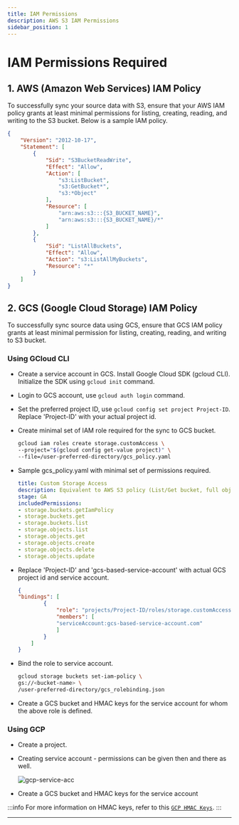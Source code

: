```yaml
---
title: IAM Permissions
description: AWS S3 IAM Permissions
sidebar_position: 1
---
```



# IAM Permissions Required

## 1. AWS (Amazon Web Services) IAM Policy 

To successfully sync your source data with S3, ensure that your AWS IAM policy grants at least minimal permissions for listing, creating, reading, and writing to the S3 bucket. Below is a sample IAM policy.

```json
{
    "Version": "2012-10-17",
    "Statement": [
        {
            "Sid": "S3BucketReadWrite",
            "Effect": "Allow",
            "Action": [
                "s3:ListBucket",
                "s3:GetBucket*",
                "s3:*Object"
            ],
            "Resource": [
                "arn:aws:s3:::{S3_BUCKET_NAME}",
                "arn:aws:s3:::{S3_BUCKET_NAME}/*"
            ]
        },
        {
            "Sid": "ListAllBuckets",
            "Effect": "Allow",
            "Action": "s3:ListAllMyBuckets",
            "Resource": "*"
        }
    ]
}
```

## 2. GCS (Google Cloud Storage) IAM Policy 

To successfully sync source data using GCS, ensure that GCS IAM policy grants at least minimal permission for listing, creating, reading, and writing to S3 bucket.

### Using GCloud CLI
- Create a service account in GCS. Install Google Cloud SDK (gcloud CLI). Initialize the SDK using `gcloud init` command.
- Login to GCS account, use `gcloud auth login` command.
- Set the preferred project ID, use `gcloud config set project Project-ID`. Replace 'Project-ID' with your actual project id.
- Create minimal set of IAM role required for the sync to GCS bucket. 
    ```bash
    gcloud iam roles create storage.customAccess \
    --project="$(gcloud config get-value project)" \
    --file=/user-preferred-directory/gcs_policy.yaml
    ```
- Sample gcs_policy.yaml with minimal set of permissions required.
    ```yaml title="gcs_policy.yaml"
    title: Custom Storage Access
    description: Equivalent to AWS S3 policy (List/Get bucket, full object access, list all buckets)
    stage: GA
    includedPermissions:
    - storage.buckets.getIamPolicy
    - storage.buckets.get
    - storage.buckets.list
    - storage.objects.list
    - storage.objects.get
    - storage.objects.create
    - storage.objects.delete
    - storage.objects.update
    ```

- Replace 'Project-ID' and 'gcs-based-service-account' with actual GCS project id and service account.
    ```json title="gcs_rolebinding.json"
    {
    "bindings": [
            {
                "role": "projects/Project-ID/roles/storage.customAccess",
                "members": [
                "serviceAccount:gcs-based-service-account.com"
                ]
            }
        ]
    }
    ```

- Bind the role to service account.
    ```bash
    gcloud storage buckets set-iam-policy \
    gs://<bucket-name> \
    /user-preferred-directory/gcs_rolebinding.json
    ```

- Create a GCS bucket and HMAC keys for the service account for whom the above role is defined. 
    
### Using GCP
- Create a project.
- Creating service account - permissions can be given then and there as well.

  ![gcp-service-acc](/img/docs/s3/GCS-service-acc.webp)
- Create a GCS bucket and HMAC keys for the service account

:::info
For more information on HMAC keys, refer to this [`GCP HMAC Keys`](/docs/writers/parquet/config?olake-s3=OLake-UI#creation-of-hmac-keys).
:::

---